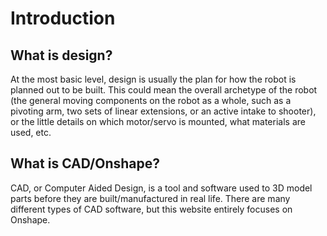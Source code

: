 # Introduction

## What is design?
At the most basic level, design is usually the plan for how the robot is planned out to be built. This could mean the overall archetype of the robot (the general moving components on the robot as a whole, such as a pivoting arm, two sets of linear extensions, or an active intake to shooter), or the little details on which motor/servo is mounted, what materials are used, etc.

## What is CAD/Onshape?
CAD, or Computer Aided Design, is a tool and software used to 3D model parts before they are built/manufactured in real life. There are many different types of CAD software, but this website entirely focuses on Onshape.